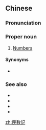 {{also|民数記|民数记}}
==Chinese==
{{zh-forms|s=民数记}}
{{wikipedia|lang=zh}}

===Pronunciation===
{{zh-pron
|m=Mínshùjì
|c=man4 sou3 gei3
|h=pfs=Mìn-su-ki
|md=Mìng-só-gé
|mn=Bîn-sò͘-kì
|cat=pn
}}

===Proper noun===
{{zh-proper noun}}

# [[Numbers]] {{gloss|book of the Bible}}

====Synonyms====
* {{qualifier|Catholic}} {{zh-l|戶籍紀}}

===See also===
* {{zh-l|創世記}}
* {{zh-l|出埃及記}}
* {{zh-l|利未記}}
* {{zh-l|申命記}}

{{zh-cat|Books of the Bible}}

[[zh:民數記]]